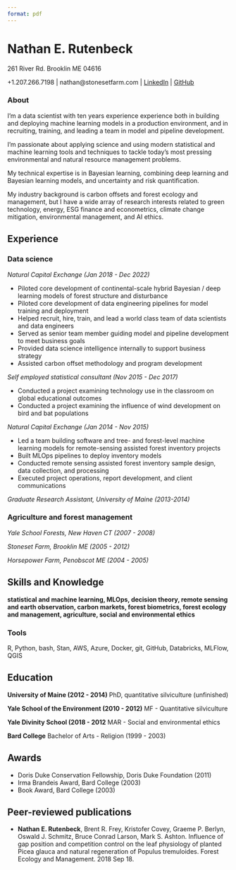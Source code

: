 ```yaml
---
format: pdf
---
```


# Nathan E. Rutenbeck

261 River Rd. Brooklin ME 04616 

+1.207.266.7198 | nathan@stonesetfarm.com | [LinkedIn](https://www.linkedin.com/in/nathan-rutenbeck/) | [GitHub](https://github.com/nerutenbeck)

### About

I'm a data scientist with ten years experience experience both in building and deploying machine learning models in a production environment, and in recruiting, training, and leading a team in model and pipeline development.  

I'm passionate about applying science and using modern statistical and machine learning tools and techniques to tackle today's most pressing environmental and natural resource management problems.

My technical expertise is in Bayesian learning, combining deep learning and Bayesian learning models, and uncertainty and risk quantification.

My industry background is carbon offsets and forest ecology and management, but I have a wide array of research interests related to green technology, energy, ESG finance and econometrics, climate change mitigation, environmental management, and AI ethics.

## Experience

### Data science

*Natural Capital Exchange (Jan 2018 - Dec 2022)*

- Piloted core development of continental-scale hybrid Bayesian / deep learning models of forest structure and disturbance
- Piloted core development of data engineering pipelines for model training and deployment
- Helped recruit, hire, train, and lead a world class team of data scientists and data engineers
- Served as senior team member guiding model and pipeline development to meet business goals
- Provided data science intelligence internally to support business strategy
- Assisted carbon offset methodology and program development

*Self employed statistical consultant (Nov 2015 - Dec 2017)*

- Conducted a project examining technology use in the classroom on global educational outcomes
- Conducted a project examining the influence of wind development on bird and bat populations

*Natural Capital Exchange (Jan 2014 - Nov 2015)*

- Led a team building software and tree- and forest-level machine learning models for remote-sensing assisted forest inventory projects
- Built MLOps pipelines to deploy inventory models
- Conducted remote sensing assisted forest inventory sample design, data collection, and processing
- Executed project operations, report development, and client communications

*Graduate Research Assistant, University of Maine (2013-2014)*

### Agriculture and forest management

*Yale School Forests, New Haven CT (2007 - 2008)*

*Stoneset Farm, Brooklin ME (2005 - 2012)*

*Horsepower Farm, Penobscot ME (2004 - 2005)*


## Skills and Knowledge

**statistical and machine learning, MLOps, decision theory, remote sensing and earth observation, carbon markets, forest biometrics, forest ecology and management, agriculture, social and environmental ethics**

### Tools

R, Python, bash, Stan, AWS, Azure, Docker, git, GitHub, Databricks, MLFlow, QGIS


## Education

**University of Maine (2012 - 2014)**
PhD, quantitative silviculture (unfinished)

**Yale School of the Environment (2010 - 2012)**
MF - Quantitative silviculture

**Yale Divinity School (2018 - 2012**
MAR - Social and environmental ethics

**Bard College**
Bachelor of Arts - Religion (1999 - 2003)


## Awards

- Doris Duke Conservation Fellowship, Doris Duke Foundation (2011)
- Irma Brandeis Award, Bard College (2003)
- Book Award, Bard College (2003)


## Peer-reviewed publications

- **Nathan E. Rutenbeck**, Brent R. Frey, Kristofer Covey, Graeme P. Berlyn, Oswald J. Schmitz, Bruce Conrad Larson, Mark S. Ashton. Influence of gap position and competition control on the leaf physiology of planted Picea glauca and natural regeneration of Populus tremuloides. Forest Ecology and Management.  2018 Sep 18.
